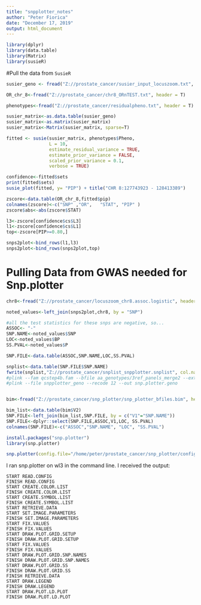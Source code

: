---
title: "snpplotter_notes"
author: "Peter Fiorica"
date: "December 17, 2019"
output: html_document
---
```{r}
library(dplyr)
library(data.table)
library(Matrix)
library(susieR)
```

#Pull the data from `SusieR`
```{r}
susier_geno <- fread("Z://prostate_cancer/susier_input_locuszoom.txt", header = T) #This just reads in the file we wrote.

OR_chr_8<-fread("Z://prostate_cancer/chr8_ORnTEST.txt", header = T)

phenotypes<-fread("Z://prostate_cancer/residualpheno.txt", header = T)

susier_matrix<-as.data.table(susier_geno)
susier_matrix<-as.matrix(susier_matrix)
susier_matrix<-Matrix(susier_matrix, sparse=T)

fitted <- susie(susier_matrix, phenotypes$Pheno,
                L = 10,
                estimate_residual_variance = TRUE, 
                estimate_prior_variance = FALSE,
                scaled_prior_variance = 0.1,
                verbose = TRUE)

confidence<-fitted$sets
print(fitted$sets)
susie_plot(fitted, y= "PIP") + title("CHR 8:127743923 - 128413389")

zscore<-data.table(OR_chr_8,fitted$pip)
colnames(zscore)<-c("SNP" ,"OR",   "STAT", "PIP" )
zscore$abs<-abs(zscore$STAT)

l3<-zscore[confidence$cs$L3]
l1<-zscore[confidence$cs$L1]
top<-zscore[PIP>=0.80,]

snps2plot<-bind_rows(l1,l3)
snps2plot<-bind_rows(snps2plot,top)
```

# Pulling Data from GWAS needed for Snp.plotter
```{r}
chr8<-fread("Z://prostate_cancer/locuszoom_chr8.assoc.logistic", header = T)

noted_values<-left_join(snps2plot,chr8, by = "SNP")

#all the test statistics for these snps are negative, so...
ASSOC<- "-"
SNP.NAME<-noted_values$SNP
LOC<-noted_values$BP
SS.PVAL<-noted_values$P

SNP.FILE<-data.table(ASSOC,SNP.NAME,LOC,SS.PVAL)

snplist<-data.table(SNP.FILE$SNP.NAME)
fwrite(snplist,"Z://prostate_cancer/snplist_snpplotter.snplist", col.names = F, row.names = F, sep = "\t", quote = F)
#plink --fam qcstep4b.fam --bfile aa_genotypes/3ref_panels_merge2 --extract snplist_snpplotter.snplist --recode --out snpplotter_geno
#plink --file snpplotter_geno --recode 12 --out snp.plotter.geno


bim<-fread("Z://prostate_cancer/snp_plotter/snp_plotter_bfiles.bim", header = F)

bim_list<-data.table(bim$V2)
SNP.FILE<-left_join(bim_list,SNP.FILE, by = c("V1"="SNP.NAME"))
SNP.FILE<-dplyr::select(SNP.FILE,ASSOC,V1,LOC, SS.PVAL)
colnames(SNP.FILE)<-c("ASSOC","SNP.NAME", "LOC", "SS.PVAL")

```

```{r}
install.packages("snp.plotter")
library(snp.plotter)

snp.plotter(config.file="/home/peter/prostate_cancer/snp_plotter/config.txt")
```

I ran snp.plotter on wl3 in the command line.  I received the output:
```
START READ.CONFIG
FINISH READ.CONFIG
START CREATE.COLOR.LIST
FINISH CREATE.COLOR.LIST
START CREATE.SYMBOL.LIST
FINISH CREATE.SYMBOL.LIST
START RETRIEVE.DATA
START SET.IMAGE.PARAMETERS
FINISH SET.IMAGE.PARAMETERS
START FIX.VALUES
FINISH FIX.VALUES
START DRAW.PLOT.GRID.SETUP
FINISH DRAW.PLOT.GRID.SETUP
START FIX.VALUES
FINISH FIX.VALUES
START DRAW.PLOT.GRID.SNP.NAMES
FINISH DRAW.PLOT.GRID.SNP.NAMES
START DRAW.PLOT.GRID.SS
FINISH DRAW.PLOT.GRID.SS
FINISH RETRIEVE.DATA
START DRAW.LEGEND
FINISH DRAW.LEGEND
START DRAW.PLOT.LD.PLOT
FINISH DRAW.PLOT.LD.PLOT
```
